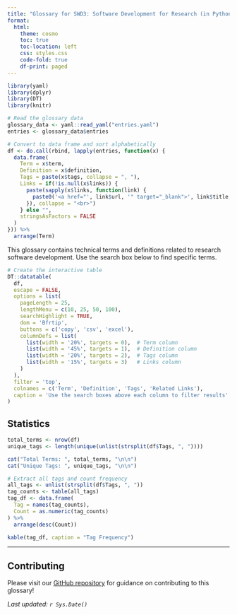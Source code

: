 ```yaml
---
title: "Glossary for SWD3: Software Development for Research (in Python)"
format: 
  html:
    theme: cosmo
    toc: true
    toc-location: left
    css: styles.css
    code-fold: true
    df-print: paged
---
```


```r
library(yaml)
library(dplyr)
library(DT)
library(knitr)

# Read the glossary data
glossary_data <- yaml::read_yaml("entries.yaml")
entries <- glossary_data$entries

# Convert to data frame and sort alphabetically
df <- do.call(rbind, lapply(entries, function(x) {
  data.frame(
    Term = x$term,
    Definition = x$definition,
    Tags = paste(x$tags, collapse = ", "),
    Links = if(!is.null(x$links)) {
      paste(sapply(x$links, function(link) {
        paste0('<a href="', link$url, '" target="_blank">', link$title, '</a>')
      }), collapse = "<br>")
    } else "",
    stringsAsFactors = FALSE
  )
})) %>%
  arrange(Term)
```

This glossary contains technical terms and definitions related to research software development. Use the search box below to find specific terms.

```r
# Create the interactive table
DT::datatable(
  df,
  escape = FALSE,
  options = list(
    pageLength = 25,
    lengthMenu = c(10, 25, 50, 100),
    searchHighlight = TRUE,
    dom = 'Bfrtip',
    buttons = c('copy', 'csv', 'excel'),
    columnDefs = list(
      list(width = '20%', targets = 0),  # Term column
      list(width = '45%', targets = 1),  # Definition column
      list(width = '20%', targets = 2),  # Tags column
      list(width = '15%', targets = 3)   # Links column
    )
  ),
  filter = 'top',
  colnames = c('Term', 'Definition', 'Tags', 'Related Links'),
  caption = 'Use the search boxes above each column to filter results'
)
```

## Statistics

```r
total_terms <- nrow(df)
unique_tags <- length(unique(unlist(strsplit(df$Tags, ", "))))

cat("Total Terms: ", total_terms, "\n\n")
cat("Unique Tags: ", unique_tags, "\n\n")
```

```r
# Extract all tags and count frequency
all_tags <- unlist(strsplit(df$Tags, ", "))
tag_counts <- table(all_tags)
tag_df <- data.frame(
  Tag = names(tag_counts),
  Count = as.numeric(tag_counts)
) %>% 
  arrange(desc(Count))

kable(tag_df, caption = "Tag Frequency")
```

---

## Contributing

Please visit our [GitHub repository](#) for guidance on contributing to this glossary!

*Last updated: `r Sys.Date()`*